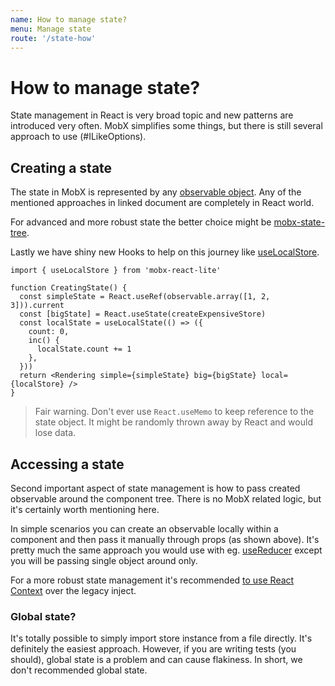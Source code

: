```yaml
---
name: How to manage state?
menu: Manage state
route: '/state-how'
---
```


# How to manage state?

State management in React is very broad topic and new patterns are introduced very often. MobX simplifies some things, but there is still several approach to use (#ILikeOptions).

## Creating a state

The state in MobX is represented by any [observable object][observable]. Any of the mentioned approaches in linked document are completely in React world.

For advanced and more robust state the better choice might be [mobx-state-tree].

Lastly we have shiny new Hooks to help on this journey like [useLocalStore].

```tsx
import { useLocalStore } from 'mobx-react-lite'

function CreatingState() {
  const simpleState = React.useRef(observable.array([1, 2, 3])).current
  const [bigState] = React.useState(createExpensiveStore)
  const localState = useLocalState(() => ({
    count: 0,
    inc() {
      localState.count += 1
    },
  }))
  return <Rendering simple={simpleState} big={bigState} local={localStore} />
}
```

> Fair warning. Don't ever use `React.useMemo` to keep reference to the state object. It might be randomly thrown away by React and would lose data.

## Accessing a state

Second important aspect of state management is how to pass created observable around the component tree. There is no MobX related logic, but it's certainly worth mentioning here.

In simple scenarios you can create an observable locally within a component and then pass it manually through props (as shown above). It's pretty much the same approach you would use with eg. [useReducer] except you will be passing single object around only.

For a more robust state management it's recommended [to use React Context][context] over the legacy inject.

### Global state?

It's totally possible to simply import store instance from a file directly. It's definitely the easiest approach. However, if you are writing tests (you should), global state is a problem and can cause flakiness. In short, we don't recommended global state.

[usereducer]: https://reactjs.org/docs/hooks-reference.html#usereducer
[observable]: https://mobx.js.org/refguide/observable.html
[mobx-state-tree]: https://github.com/mobxjs/mobx-state-tree
[uselocalstore]: /state-local
[context]: /recipes-inject#welcome-to-react-context
